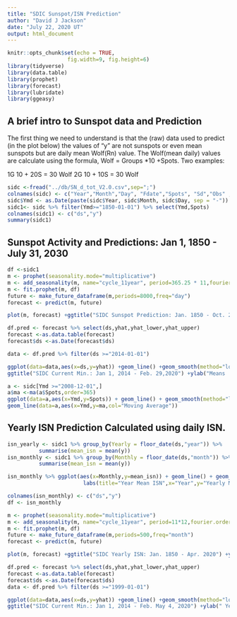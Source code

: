 ```yaml
---
title: "SDIC Sunspot/ISN Prediction"
author: "David J Jackson"
date: "July 22, 2020 UT"
output: html_document
---
```


```r
knitr::opts_chunk$set(echo = TRUE,
                   fig.width=9, fig.height=6)
library(tidyverse)
library(data.table)
library(prophet)
library(forecast)
library(lubridate)
library(ggeasy)
```

## A brief intro to Sunspot data and Prediction

The first thing we need to understand is that the (raw) data used to predict (in the plot below) the values of "y" are not sunspots or even mean sunspots but are daily mean Wolf(Rn) value. The Wolf(mean daily) values are calculate using the formula, Wolf = Groups *10 +Spots. Two examples:

1G 10 + 20S = 30 Wolf 2G 10 + 10S = 30 Wolf

```r
sidc <-fread("../db/SN_d_tot_V2.0.csv",sep=";")
colnames(sidc) <- c("Year","Month","Day", "Fdate","Spots", "Sd","Obs" ,"Defin"  )
sidc$Ymd <- as.Date(paste(sidc$Year, sidc$Month, sidc$Day, sep = "-"))
sidc1<- sidc %>% filter(Ymd>="1850-01-01") %>% select(Ymd,Spots)
colnames(sidc1) <- c("ds","y")
summary(sidc1)
```

## Sunspot Activity and Predictions: Jan 1, 1850 - July 31, 2030

```r
df <-sidc1 
m <- prophet(seasonality.mode="multiplicative")
m <- add_seasonality(m, name="cycle_11year", period=365.25 * 11,fourier.order=5,mode="multiplicative")
m <- fit.prophet(m, df)
future <- make_future_dataframe(m,periods=8000,freq="day")
forecast <- predict(m, future)
```
```r
plot(m, forecast) +ggtitle("SIDC Sunspot Prediction: Jan. 1850 - Oct. 2019") +ylab("Predicted Mean Wolf(Ra)") +xlab("Years" )
```
```r
df.pred <- forecast %>% select(ds,yhat,yhat_lower,yhat_upper) 
forecast <-as.data.table(forecast)
forecast$ds <-as.Date(forecast$ds)
```

```r
data <- df.pred %>% filter(ds >="2014-01-01")

ggplot(data=data,aes(x=ds,y=yhat)) +geom_line() +geom_smooth(method="loess")  + 
ggtitle("SIDC Current Min.: Jan 1, 2014 - Feb. 29,2020") +ylab("Means  Wolf(R)")
```
```r
a <- sidc[Ymd >="2008-12-01",]
a$ma <-ma(a$Spots,order=365)
ggplot(data=a,aes(x=Ymd,y=Spots)) + geom_line() + geom_smooth(method="loess") + 
geom_line(data=a,aes(x=Ymd,y=ma,col="Moving Average"))
```

## Yearly ISN Prediction Calculated using daily ISN.

```r
isn_yearly <- sidc1 %>% group_by(Yearly = floor_date(ds,"year")) %>%
          summarise(mean_isn = mean(y))
isn_monthly <- sidc1 %>% group_by(Monthly = floor_date(ds,"month")) %>%
          summarise(mean_isn = mean(y)) 
```
```r
isn_monthly %>% ggplot(aes(x=Monthly,y=mean_isn)) + geom_line() + geom_smooth() +
                        labs(title="Year Mean ISN",x="Year",y="Yearly Mean ISN")
```
```r
colnames(isn_monthly) <- c("ds","y")
df <- isn_monthly

m <- prophet(seasonality.mode="multiplicative")
m <- add_seasonality(m, name="cycle_11year", period=11*12,fourier.order=5)
m <- fit.prophet(m, df)
future <- make_future_dataframe(m,periods=500,freq="month")
forecast <- predict(m, future)
```
```r
plot(m, forecast) +ggtitle("SIDC Yearly ISN: Jan. 1850 - Apr. 2020") +ylab("Predicted Mean Wolf(Ra)") +xlab("Years" )
```
```r
df.pred <- forecast %>% select(ds,yhat,yhat_lower,yhat_upper) 
forecast <-as.data.table(forecast)
forecast$ds <-as.Date(forecast$ds)
data <- df.pred %>% filter(ds >="1999-01-01")

ggplot(data=data,aes(x=ds,y=yhat)) +geom_line() +geom_smooth(method="loess")  + 
ggtitle("SIDC Current Min.: Jan 1, 2014 - Feb. May 4, 2020") +ylab(" Yearly Means  Wolf(R)")
```

